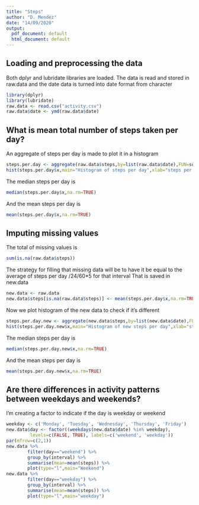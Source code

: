 ```yaml
---
title: "Steps"
author: "D. Mendez"
date: "14/09/2020"
output:
  pdf_document: default
  html_document: default
---
```

## Loading and preprocessing the data
Both dplyr and lubridate libraries are loaded. The data is read and stored in raw.data and the date data is turned into date format from character

```r
library(dplyr)
library(lubridate)
raw.data <- read.csv("activity.csv")
raw.data$date <- ymd(raw.data$date)
```

## What is mean total number of steps taken per day?
An aggregate of steps per day is made to plot it in a histogram

```r
steps.per.day <- aggregate(raw.data$steps,by=list(raw.data$date),FUN=sum,na.action=0)
hist(steps.per.day$x,main="Histogram of steps per day",xlab="steps per day",breaks=10)
```



The median steps per day is
```r
median(steps.per.day$x,na.rm=TRUE)
```
And the mean steps per day is
```r
mean(steps.per.day$x,na.rm=TRUE)
```
## Imputing missing values
The total of missing values is
```r
sum(is.na(raw.data$steps))
```

The strategy for filling that missing data will be to have it be equal to the average of steps per day /24/60*5 for that interval
That is saved in new.data

```r
new.data <- raw.data
new.data$steps[is.na(raw.data$steps)] <- mean(steps.per.day$x,na.rm=TRUE)/24/60*5

```

Now we plot histogram of the new data to check if it's different
```r
steps.per.day.new <- aggregate(new.data$steps,by=list(new.data$date),FUN=sum,na.action=0)
hist(steps.per.day.new$x,main="Histogram of new steps per day",xlab="steps per day",breaks=10)
```


The median steps per day is
```r
median(steps.per.day.new$x,na.rm=TRUE)
```
And the mean steps per day is
```r
mean(steps.per.day.new$x,na.rm=TRUE)
```

## Are there differences in activity patterns between weekdays and weekends?

I'm creating a factor to indicate if the day is weekday or weekend

```r
weekday <- c('Monday', 'Tuesday', 'Wednesday', 'Thursday', 'Friday')
new.data$day <- factor((weekdays(new.data$date) %in% weekday), 
         levels=c(FALSE, TRUE), labels=c('weekend', 'weekday')) 
par(mfrow=c(2,1))
new.data %>%
        filter(day=="weekend") %>%
        group_by(interval) %>%
        summarise(mean=mean(steps)) %>%
        plot(type="l",main="Weekend")
new.data %>%
        filter(day=="weekday") %>%
        group_by(interval) %>%
        summarise(mean=mean(steps)) %>%
        plot(type="l",main="weekday")
```



